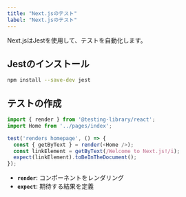 ```yaml
---
title: "Next.jsのテスト"
label: "Next.jsのテスト"
---
```


Next.jsはJestを使用して、テストを自動化します。

## Jestのインストール

```bash
npm install --save-dev jest
```

## テストの作成

```javascript
import { render } from '@testing-library/react';
import Home from '../pages/index';

test('renders homepage', () => {
  const { getByText } = render(<Home />);
  const linkElement = getByText(/Welcome to Next.js!/i);
  expect(linkElement).toBeInTheDocument();
});
```

- **`render`**: コンポーネントをレンダリング
- **`expect`**: 期待する結果を定義
